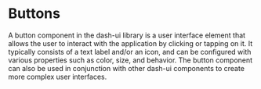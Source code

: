 # Buttons

A button component in the dash-ui library is a user interface element that allows the user to interact with the application by clicking or tapping on it. It typically consists of a text label and/or an icon, and can be configured with various properties such as color, size, and behavior. The button component can also be used in conjunction with other dash-ui components to create more complex user interfaces.